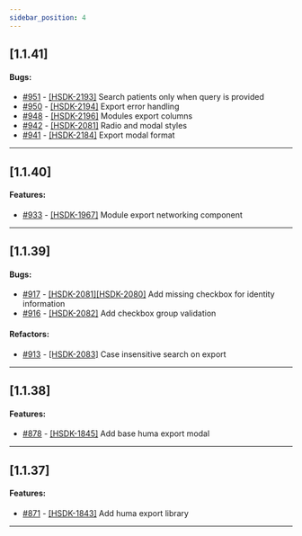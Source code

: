 ```yaml
---
sidebar_position: 4
---
```


## [1.1.41]

#### Bugs:

- [#951](https://github.com/huma-engineering/huma-web-sdk/pull/951) - [[HSDK-2193]](https://medopadteam.atlassian.net/browse/HSDK-2193) Search patients only when query is provided 
- [#950](https://github.com/huma-engineering/huma-web-sdk/pull/950) - [[HSDK-2194]](https://medopadteam.atlassian.net/browse/HSDK-2194) Export error handling 
- [#948](https://github.com/huma-engineering/huma-web-sdk/pull/948) - [[HSDK-2196]](https://medopadteam.atlassian.net/browse/HSDK-2196) Modules export columns 
- [#942](https://github.com/huma-engineering/huma-web-sdk/pull/942) - [[HSDK-2081]](https://medopadteam.atlassian.net/browse/HSDK-2081) Radio and modal styles 
- [#941](https://github.com/huma-engineering/huma-web-sdk/pull/941) - [[HSDK-2184]](https://medopadteam.atlassian.net/browse/HSDK-2184) Export modal format 
---

## [1.1.40]

#### Features:

- [#933](https://github.com/huma-engineering/huma-web-sdk/pull/933) - [[HSDK-1967]](https://medopadteam.atlassian.net/browse/HSDK-1967) Module export networking component 
---

## [1.1.39]

#### Bugs:

- [#917](https://github.com/huma-engineering/huma-web-sdk/pull/917) - [[HSDK-2081]](https://medopadteam.atlassian.net/browse/HSDK-2081)[[HSDK-2080]](https://medopadteam.atlassian.net/browse/HSDK-2080) Add missing checkbox for identity information 
- [#916](https://github.com/huma-engineering/huma-web-sdk/pull/916) - [[HSDK-2082]](https://medopadteam.atlassian.net/browse/HSDK-2082) Add checkbox group validation 
#### Refactors:

- [#913](https://github.com/huma-engineering/huma-web-sdk/pull/913) - [[HSDK-2083]](https://medopadteam.atlassian.net/browse/HSDK-2083) Case insensitive search on export 
---

## [1.1.38]

#### Features:

- [#878](https://github.com/huma-engineering/huma-web-sdk/pull/878) - [[HSDK-1845]](https://medopadteam.atlassian.net/browse/HSDK-1845) Add base huma export modal 
---

## [1.1.37]

#### Features:

- [#871](https://github.com/huma-engineering/huma-web-sdk/pull/871) - [[HSDK-1843]](https://medopadteam.atlassian.net/browse/HSDK-1843) Add huma export library 
---